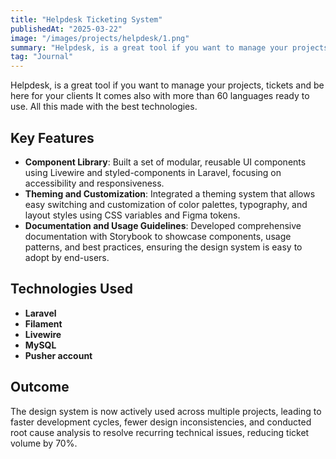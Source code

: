 ```yaml
---
title: "Helpdesk Ticketing System"
publishedAt: "2025-03-22"
image: "/images/projects/helpdesk/1.png"
summary: "Helpdesk, is a great tool if you want to manage your projects, tickets and be here for your clients It comes also with more than 60 languages ready to use. All this made with the best technologies."
tag: "Journal"
---
```


Helpdesk, is a great tool if you want to manage your projects, tickets and be here for your clients It comes also with more than 60 languages ready to use. All this made with the best technologies.

## Key Features

- **Component Library**: Built a set of modular, reusable UI components using Livewire and styled-components in Laravel, focusing on accessibility and responsiveness.
- **Theming and Customization**: Integrated a theming system that allows easy switching and customization of color palettes, typography, and layout styles using CSS variables and Figma tokens.
- **Documentation and Usage Guidelines**: Developed comprehensive documentation with Storybook to showcase components, usage patterns, and best practices, ensuring the design system is easy to adopt by end-users.

## Technologies Used

- **Laravel**
- **Filament**
- **Livewire**
- **MySQL**
- **Pusher account**

## Outcome

The design system is now actively used across multiple projects, leading to faster development cycles, fewer design inconsistencies, and conducted root cause analysis to resolve recurring technical issues, reducing ticket volume by 70%.

